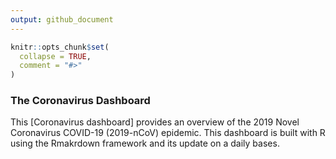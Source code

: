 ```yaml
---
output: github_document
---
```



```r
knitr::opts_chunk$set(
  collapse = TRUE,
  comment = "#>"
)
```

### The Coronavirus Dashboard

This [Coronavirus dashboard] provides an overview of the 2019 Novel Coronavirus COVID-19 (2019-nCoV) epidemic. This dashboard is built with R using the Rmakrdown framework and its update on a daily bases.




